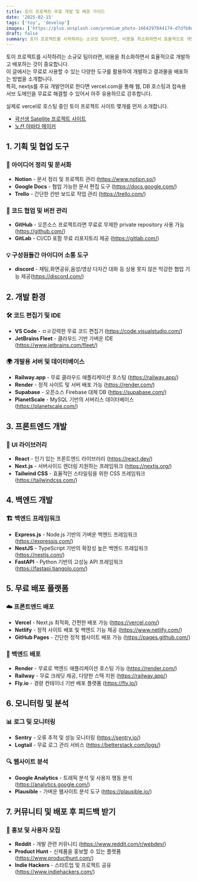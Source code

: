 ```yaml
---
title: 토이 프로젝트 무료 개발 및 배포 가이드 
date: '2025-02-15'
tags: ['toy', 'develop']
images: ['https://plus.unsplash.com/premium_photo-1664297844174-d7dfb8d0e7f1?w=500&auto=format&fit=crop&q=60&ixlib=rb-4.1.0&ixid=M3wxMjA3fDB8MHxzZWFyY2h8OXx8JUVEJTk0JTg0JUVCJUExJTlDJUVBJUI3JUI4JUVCJTlFJUE4JTIwJUVDJTg0JUE0JUVBJUIzJTg0fGVufDB8fDB8fHww', 'https://github.com/user-attachments/assets/f3d9984c-858b-4e0f-9ab1-ac11e6049a5c']
draft: false
summary: 토이 프로젝트를 시작하려는 소규모 팀이라면, 비용을 최소화하면서 효율적으로 개발하고 배포하는 것이 중요합니다. 이 글에서는 무료로 사용할 수 있는 다양한 도구를 활용하여 개발하고 결과물을 배포하는 방법을 소개합니다.
---
```


토이 프로젝트를 시작하려는 소규모 팀이라면, 비용을 최소화하면서 효율적으로 개발하고 배포하는 것이 중요합니다.   
이 글에서는 무료로 사용할 수 있는 다양한 도구를 활용하여 개발하고 결과물을 배포하는 방법을 소개합니다.  
특히, nextjs를 주요 개발언어로 한다면 vercel.com을 통해 웹, DB 호스팅과 접속용 서브 도메인을 무료로 해결할 수 있어서 아주 유용하므로 강추합니다.   

실제로 vercel로 호스팅 중인 토이 프로젝트 사이트 몇개를 먼저 소개합니다. 

- [곽선생 Satellite 프로젝트 사이트](http://satellite-app.vercel.app/)
- [노션 아바타 메이커](https://notion-avatar.vercel.app/ko)


## 1. 기획 및 협업 도구

### 📌 아이디어 정리 및 문서화
- **Notion** - 문서 정리 및 프로젝트 관리 (https://www.notion.so/)
- **Google Docs** - 협업 가능한 문서 편집 도구 (https://docs.google.com/)
- **Trello** - 간단한 칸반 보드로 작업 관리 (https://trello.com/)

### 🔗 코드 협업 및 버전 관리
- **GitHub** - 오픈소스 프로젝트라면 무료로 무제한 private repository 사용 가능 (https://github.com/)
- **GitLab** - CI/CD 포함 무료 리포지토리 제공 (https://gitlab.com/)

### 💡 구성원들간 아이디어 소통 도구 
- **discord** - 채팅,화면공유,음성/영상 다자간 대화 등 상용 못지 않은 막강한 협업 기능 제공(https://discord.com/)


## 2. 개발 환경

### 🛠️ 코드 편집기 및 IDE
- **VS Code** - ㅁㄹ강력한 무료 코드 편집기 (https://code.visualstudio.com/)
- **JetBrains Fleet** - 클라우드 기반 가벼운 IDE (https://www.jetbrains.com/fleet/)

### 🌍 개발용 서버 및 데이터베이스
- **Railway.app** - 무료 클라우드 애플리케이션 호스팅 (https://railway.app/)
- **Render** - 정적 사이트 및 서버 배포 가능 (https://render.com/)
- **Supabase** - 오픈소스 Firebase 대체 DB (https://supabase.com/)
- **PlanetScale** - MySQL 기반의 서버리스 데이터베이스 (https://planetscale.com/)

## 3. 프론트엔드 개발

### 🎨 UI 라이브러리
- **React** - 인기 있는 프론트엔드 라이브러리 (https://react.dev/)
- **Next.js** - 서버사이드 렌더링 지원하는 프레임워크 (https://nextjs.org/)
- **Tailwind CSS** - 효율적인 스타일링을 위한 CSS 프레임워크 (https://tailwindcss.com/)

## 4. 백엔드 개발

### 🏗️ 백엔드 프레임워크
- **Express.js** - Node.js 기반의 가벼운 백엔드 프레임워크 (https://expressjs.com/)
- **NestJS** - TypeScript 기반의 확장성 높은 백엔드 프레임워크 (https://nestjs.com/)
- **FastAPI** - Python 기반의 고성능 API 프레임워크 (https://fastapi.tiangolo.com/)

## 5. 무료 배포 플랫폼

### ☁️ 프론트엔드 배포
- **Vercel** - Next.js 최적화, 간편한 배포 가능 (https://vercel.com/)
- **Netlify** - 정적 사이트 배포 및 백엔드 기능 제공 (https://www.netlify.com/)
- **GitHub Pages** - 간단한 정적 웹사이트 배포 가능 (https://pages.github.com/)

### 🔧 백엔드 배포
- **Render** - 무료로 백엔드 애플리케이션 호스팅 가능 (https://render.com/)
- **Railway** - 무료 크레딧 제공, 다양한 스택 지원 (https://railway.app/)
- **Fly.io** - 경량 컨테이너 기반 배포 플랫폼 (https://fly.io/)

## 6. 모니터링 및 분석

### 📊 로그 및 모니터링
- **Sentry** - 오류 추적 및 성능 모니터링 (https://sentry.io/)
- **Logtail** - 무료 로그 관리 서비스 (https://betterstack.com/logs/)

### 🔍 웹사이트 분석
- **Google Analytics** - 트래픽 분석 및 사용자 행동 분석 (https://analytics.google.com/)
- **Plausible** - 가벼운 웹사이트 분석 도구 (https://plausible.io/)

## 7. 커뮤니티 및 배포 후 피드백 받기

### 📣 홍보 및 사용자 모집
- **Reddit** - 개발 관련 커뮤니티 (https://www.reddit.com/r/webdev/)
- **Product Hunt** - 신제품을 홍보할 수 있는 플랫폼 (https://www.producthunt.com/)
- **Indie Hackers** - 스타트업 및 프로젝트 공유 (https://www.indiehackers.com/)

